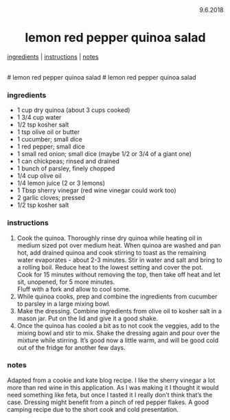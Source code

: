<p align="right">9.6.2018</p>

<h1 align="center">lemon red pepper quinoa salad</h1>

<div align="center">
  <a href="#ingredients">ingredients</a> | 
  <a href="#instructions">instructions</a> | 
  <a href="#notes">notes</a>
</div>
<br>
# lemon red pepper quinoa salad
# lemon red pepper quinoa salad

### ingredients
- 1 cup dry quinoa (about 3 cups cooked)
- 1 3/4 cup water
- 1/2 tsp kosher salt
- 1 tsp olive oil or butter
- 1 cucumber; small dice
- 1 red pepper; small dice
- 1 small red onion; small dice (maybe 1/2 or 3/4 of a giant one)
- 1 can chickpeas; rinsed and drained
- 1 bunch of parsley, finely chopped 
- 1/4 cup olive oil
- 1/4 lemon juice (2 or 3 lemons)
- 1 Tbsp sherry vinegar (red wine vinegar could work too)
- 2 garlic cloves; pressed
- 1/2 tsp kosher salt

### instructions
1. Cook the quinoa. Thoroughly rinse dry quinoa while heating oil in medium sized pot over medium heat.  When quinoa 
are washed  and pan hot, add drained quinoa and cook stirring to toast as the remaining water evaporates - about 2-3 
minutes. Stir in water and salt and bring to a rolling boil.  Reduce heat to the lowest setting and cover the pot.  
Cook for 15 minutes without removing the top, then take off heat and let sit, unopened, for 5 more minutes.  
Fluff with a fork and allow to cool some. 
1. While quinoa cooks, prep and combine the ingredients from cucumber to parsley in a large mixing bowl.
1. Make the dressing. Combine ingredients from olive oil to kosher salt in a mason jar.  Put on the lid and give it a good shake.
1. Once the quinoa has cooled a bit as to not cook the veggies, add to the mixing bowl and stir to mix.  Shake the dressing again and pour 
over the mixture while stirring.  It's good now a little warm, and will be good cold out of the fridge for another few days.

### notes
Adapted from a cookie and kate blog recipe. I like the sherry vinegar a lot more than red wine in this application.  As I was making 
it I thought it would need something like feta, but once I tasted it I really don't think that's the case.  Dressing might benefit from 
a pinch of red pepper flakes.  A good camping recipe due to the short cook and cold presentation. 
